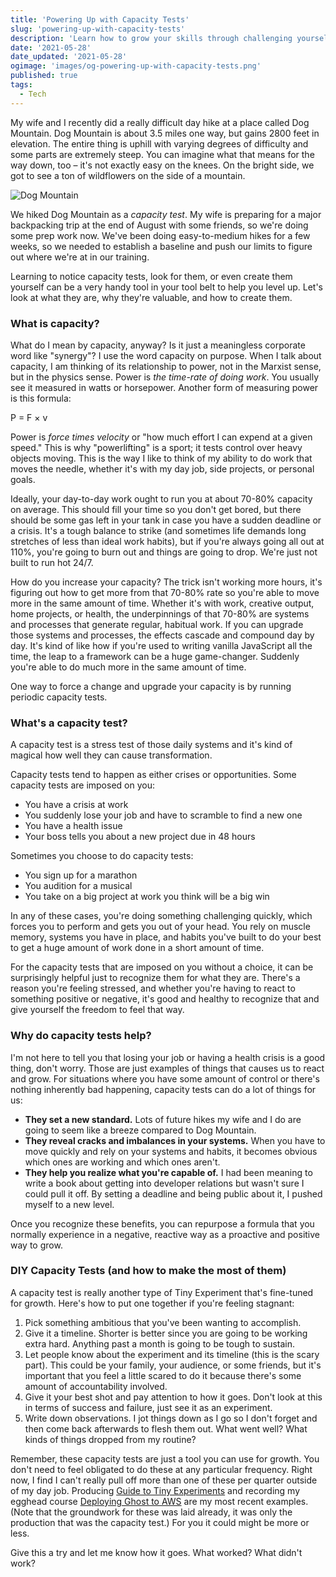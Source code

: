 ```yaml
---
title: 'Powering Up with Capacity Tests'
slug: 'powering-up-with-capacity-tests'
description: 'Learn how to grow your skills through challenging yourself.'
date: '2021-05-28'
date_updated: '2021-05-28'
ogimage: 'images/og-powering-up-with-capacity-tests.png'
published: true
tags:
  - Tech
---
```


My wife and I recently did a really difficult day hike at a place called Dog Mountain. Dog Mountain is about 3.5 miles one way, but gains 2800 feet in elevation. The entire thing is uphill with varying degrees of difficulty and some parts are extremely steep. You can imagine what that means for the way down, too – it's not exactly easy on the knees. On the bright side, we got to see a ton of wildflowers on the side of a mountain.

![Dog Mountain](images/dog-mountain.jpeg)

We hiked Dog Mountain as a _capacity test_. My wife is preparing for a major backpacking trip at the end of August with some friends, so we're doing some prep work now. We've been doing easy-to-medium hikes for a few weeks, so we needed to establish a baseline and push our limits to figure out where we're at in our training.

Learning to notice capacity tests, look for them, or even create them yourself can be a very handy tool in your tool belt to help you level up. Let's look at what they are, why they're valuable, and how to create them.

### What is capacity?

What do I mean by capacity, anyway? Is it just a meaningless corporate word like "synergy"? I use the word capacity on purpose. When I talk about capacity, I am thinking of its relationship to power, not in the Marxist sense, but in the physics sense. Power is _the time-rate of doing work_. You usually see it measured in watts or horsepower. Another form of measuring power is this formula:

P = F × v

Power is _force times velocity_ or "how much effort I can expend at a given speed." This is why "powerlifting" is a sport; it tests control over heavy objects moving. This is the way I like to think of my ability to do work that moves the needle, whether it's with my day job, side projects, or personal goals.

Ideally, your day-to-day work ought to run you at about 70-80% capacity on average. This should fill your time so you don't get bored, but there should be some gas left in your tank in case you have a sudden deadline or a crisis. It's a tough balance to strike (and sometimes life demands long stretches of less than ideal work habits), but if you're always going all out at 110%, you're going to burn out and things are going to drop. We're just not built to run hot 24/7.

How do you increase your capacity? The trick isn't working more hours, it's figuring out how to get more from that 70-80% rate so you're able to move more in the same amount of time. Whether it's with work, creative output, home projects, or health, the underpinnings of that 70-80% are systems and processes that generate regular, habitual work. If you can upgrade those systems and processes, the effects cascade and compound day by day. It's kind of like how if you're used to writing vanilla JavaScript all the time, the leap to a framework can be a huge game-changer. Suddenly you're able to do much more in the same amount of time.

One way to force a change and upgrade your capacity is by running periodic capacity tests.

### What's a capacity test?

A capacity test is a stress test of those daily systems and it's kind of magical how well they can cause transformation.

Capacity tests tend to happen as either crises or opportunities. Some capacity tests are imposed on you:

- You have a crisis at work
- You suddenly lose your job and have to scramble to find a new one
- You have a health issue
- Your boss tells you about a new project due in 48 hours

Sometimes you choose to do capacity tests:

- You sign up for a marathon
- You audition for a musical
- You take on a big project at work you think will be a big win

In any of these cases, you're doing something challenging quickly, which forces you to perform and gets you out of your head. You rely on muscle memory, systems you have in place, and habits you've built to do your best to get a huge amount of work done in a short amount of time.

For the capacity tests that are imposed on you without a choice, it can be surprisingly helpful just to recognize them for what they are. There's a reason you're feeling stressed, and whether you're having to react to something positive or negative, it's good and healthy to recognize that and give yourself the freedom to feel that way.

### Why do capacity tests help?

I'm not here to tell you that losing your job or having a health crisis is a good thing, don't worry. Those are just examples of things that causes us to react and grow. For situations where you have some amount of control or there's nothing inherently bad happening, capacity tests can do a lot of things for us:

- **They set a new standard.** Lots of future hikes my wife and I do are going to seem like a breeze compared to Dog Mountain.
- **They reveal cracks and imbalances in your systems.** When you have to move quickly and rely on your systems and habits, it becomes obvious which ones are working and which ones aren't.
- **They help you realize what you're capable of.** I had been meaning to write a book about getting into developer relations but wasn't sure I could pull it off. By setting a deadline and being public about it, I pushed myself to a new level.

Once you recognize these benefits, you can repurpose a formula that you normally experience in a negative, reactive way as a proactive and positive way to grow.

### DIY Capacity Tests (and how to make the most of them)

A capacity test is really another type of Tiny Experiment that's fine-tuned for growth. Here's how to put one together if you're feeling stagnant:

1. Pick something ambitious that you've been wanting to accomplish.
2. Give it a timeline. Shorter is better since you are going to be working extra hard. Anything past a month is going to be tough to sustain.
3. Let people know about the experiment and its timeline (this is the scary part). This could be your family, your audience, or some friends, but it's important that you feel a little scared to do it because there's some amount of accountability involved.
4. Give it your best shot and pay attention to how it goes. Don't look at this in terms of success and failure, just see it as an experiment.
5. Write down observations. I jot things down as I go so I don't forget and then come back afterwards to flesh them out. What went well? What kinds of things dropped from my routine?

Remember, these capacity tests are just a tool you can use for growth. You don't need to feel obligated to do these at any particular frequency. Right now, I find I can't really pull off more than one of these per quarter outside of my day job. Producing [Guide to Tiny Experiments](https://learn.samjulien.com/guide-to-tiny-experiments) and recording my egghead course [Deploying Ghost to AWS](https://egghead.io/courses/deploy-ghost-to-aws-using-rds-and-ec2-a3487caa) are my most recent examples. (Note that the groundwork for these was laid already, it was only the production that was the capacity test.) For you it could might be more or less.

Give this a try and let me know how it goes. What worked? What didn't work?
